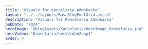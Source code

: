 ```yaml
---
title: "Visuals for Kancelaria Adwokacka"
layout: "../../layouts/BaseBlogPostGrid.astro"
description: "Visuals for Kancelaria Adwokacka"
pubDate: "2024"
heroImage: "@blogAssets/Kancelaria/heroImage_Kancelaria.jpg"
heroVideo: "Kancelaria/heroVideo2.mp4"
order: 4
---
```



<BaseBlogHeadTile
  index="1"
  title={frontmatter.title}
  date={frontmatter.pubDate}
  text="Visuals for Kancelaria Adwokacka Adwokat Agnieszka Mincer.
Animation of the logo and preparation of a series of icons in a consistent style. We are also responsible for preparing reels for instagram."
  gridPosition="1/1/1/3"
/>

<BaseBlogImage
  src="Kancelaria/Green_Waga.jpg"
  index={1}
  gridPosition="1/3/1/3"
/>

<BaseBlogImage
  src="Kancelaria/Black_Asterix.jpg"
  index={1}
  gridPosition="2/1/2/1"
/>

<BaseBlogImage
  src="Kancelaria/Black_Paragraf.jpg"
  index={1}
  gridPosition="2/2/2/2"
/>

<BaseBlogImage
  src="Kancelaria/Black_i.jpg"
  index={1}
  gridPosition="2/3/2/3"
/>

<BaseBlogVideo
  src="Kancelaria/Reel_1.mp4"
  index={2}
  gridPosition="3/1/5/1"
/>
